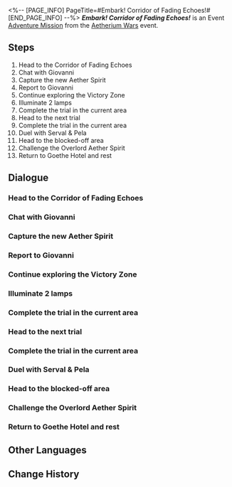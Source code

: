<%-- [PAGE_INFO]
PageTitle=#Embark! Corridor of Fading Echoes!#
[END_PAGE_INFO] --%>
{{Stub|Dialogue.}}
{{Mission Infobox
|id            = 8014102
|title         = 
|image         = {{subst:void|<!--$UPLOAD:<<SpriteOutput/Chronicle/8014102_f.png>-<Mission Embark! Corridor of Fading Echoes! Stelle.png>-<Fate's Atlas Images>>-->}}{{subst:void|<!--$UPLOAD:<<SpriteOutput/Chronicle/8014102_m.png>-<Mission Embark! Corridor of Fading Echoes! Caelus.png>-<Fate's Atlas Images>>-->}}
<gallery>
Mission Embark! Corridor of Fading Echoes! Stelle.png|Stelle
Mission Embark! Corridor of Fading Echoes! Caelus.png|Caelus
</gallery>
|type          = Adventure
|event_name    = Aetherium Wars
|chapter       = Interastral Tournament Festival
|requirements  = [[Adventure Mission]] ''[[Let's Go! Aetherium Wars!]]'' completed
|summary       = To qualify for the championship, you must complete all the Victory Zone trials.<br />You have cleared the Victory Zone in the Corridor of Fading Echoes and obtained the Mastery Marks from Serval and Pela.
|characters    = (Warp Trotter/Trotter/Bubbles/Puffball/Ivory Menace/Chunky Chops/Turbo Trotter/Trotterlord); Dunn; Giovanni; Harsh IPC Worker; Indolent IPC Worker; Luka; March 7th; Pela; Serval; Trailblazer; Vicious IPC Worker
|startLocation = [[Jarilo-VI]] - [[Victory Zone: Corridor of Fading Echoes]]
|world         = Jarilo-VI
|area          = Victory Zone: Corridor of Fading Echoes
|prev          = Let's Go! Aetherium Wars!
|next          = Onward! Cloudford!
|rewards       = Trailblaze EXP*200; Stellar Jade*40; Traveler's Guide*6; Lost Crystal*4; Credit*40,000
}}
'''''Embark! Corridor of Fading Echoes!''''' is an Event [[Adventure Mission]] from the [[Aetherium Wars]] event.

==Steps==
# Head to the Corridor of Fading Echoes
# Chat with Giovanni
# Capture the new Aether Spirit
# Report to Giovanni
# Continue exploring the Victory Zone
# Illuminate 2 lamps
# Complete the trial in the current area
# Head to the next trial
# Complete the trial in the current area
# Duel with Serval & Pela
# Head to the blocked-off area
# Challenge the Overlord Aether Spirit
# Return to Goethe Hotel and rest

<!--
==Gameplay Notes==

--><!--
==Trial Character==

-->
==Dialogue==
{{Stub Dialogue}}

===Head to the Corridor of Fading Echoes{{subst:void|<!--801410201-->}}===
{{Mission Description|type=adventure|location=Victory Zone: Corridor of Fading Echoes|Mr. Giovanni says you can only participate in the matches in the festival by completing trials in every Victory Zone and obtain Mastery marks.<br />Corridor of Fading Echoes is your first stop. What kind of challenges await within?}}
{{Dialogue Start}}
:{{tx}}
{{Dialogue End}}

===Chat with Giovanni{{subst:void|<!--801410202-->}}===
{{Mission Description|type=adventure|location=Victory Zone: Corridor of Fading Echoes|update|Mr. Giovanni says you can only participate in the matches in the festival by completing trials in every Victory Zone and obtain Mastery marks.<br />What should you do after reaching a Victory Zone? Why don't you ask the omnipotent Mr. Giovanni.}}
{{Dialogue Start}}
:{{tx}}
{{Dialogue End}}

===Capture the new Aether Spirit{{subst:void|<!--801410204-->}}===
{{Mission Description|type=adventure|location=Victory Zone: Corridor of Fading Echoes|update|You must build a powerful team before you can become the champion.<br />Collect roaming data and capture Aether Spirits of your own!}}
{{Dialogue Start}}
:{{tx}}
{{Dialogue End}}

===Report to Giovanni{{subst:void|<!--801410205-->}}===
{{Mission Description|type=adventure|location=Victory Zone: Corridor of Fading Echoes|update|You must build a powerful team before you can become the champion.<br />You've caught enough Aether Spirits. It's time to go seek instructions for the next step from Mr. Giovanni.}}
{{Dialogue Start}}
:{{tx}}
{{Dialogue End}}

===Continue exploring the Victory Zone{{subst:void|<!--801410208-->}}===
{{Mission Description|type=adventure|location=Victory Zone: Corridor of Fading Echoes|update|You've already captured enough Aether Spirits. It's time to keep moving.}}
{{Dialogue Start}}
:{{tx}}
{{Dialogue End}}

===Illuminate 2 lamps{{subst:void|<!--801410209-->}}===
{{Mission Description|type=adventure|location=Victory Zone: Corridor of Fading Echoes|update|In order to challenge the championship contender for each Victory Zone, you must complete the corresponding trial in the Zone.<br />According to Serval and Pela, the trial here is to light up all the Snowshine Lamps... It really makes one wonder whether they're exploiting the challengers' free labor. Anyways, let's give it a go with the two lamps in front of you.}}
{{Dialogue Start}}
:{{tx}}
{{Dialogue End}}

===Complete the trial in the current area{{subst:void|<!--801410211-->}}===
{{Mission Description|type=adventure|location=Victory Zone: Corridor of Fading Echoes|update|In order to challenge the championship contender for each Victory Zone, you must complete the corresponding trial in the Zone.<br />According to Serval and Pela, the trial here is to light up all the Snowshine Lamps... It really makes one wonder whether they're exploiting the challengers' free labor. Anyways, let's go solve all the puzzles in this Zone and get the Mastery Marks!}}
{{Dialogue Start}}
:{{tx}}
{{Dialogue End}}

===Head to the next trial{{subst:void|<!--801410203-->}}===
{{Dialogue Start}}
:{{tx}}
{{Dialogue End}}

===Complete the trial in the current area{{subst:void|<!--801410206-->}}===
{{Dialogue Start}}
:{{tx}}
{{Dialogue End}}

===Duel with Serval & Pela{{subst:void|<!--801410213-->}}===
{{Mission Description|type=adventure|location=Victory Zone: Corridor of Fading Echoes|update|You've already completed all trials. It's time to go back and challenge Serval and Pela.}}
{{Dialogue Start}}
:{{tx}}
{{Dialogue End}}

===Head to the blocked-off area{{subst:void|<!--801410207-->}}===
{{Mission Description|type=adventure|location=Victory Zone: Corridor of Fading Echoes|update|Mr. Giovanni says players with the Marks will be qualified to enter the new area in the Victory Zone, and the powerful Overlord Aether Spirit awaits you there...}}
{{Dialogue Start}}
:{{tx}}
{{Dialogue End}}

===Challenge the Overlord Aether Spirit{{subst:void|<!--801410210-->}}===
{{Mission Description|type=adventure|location=Victory Zone: Corridor of Fading Echoes|update|The Overlord Aether Spirit appears. Go defeat it and claim its power as your own!}}
{{Dialogue Start}}
:{{tx}}
{{Dialogue End}}

===Return to Goethe Hotel and rest{{subst:void|<!--801410215-->}}===
{{Mission Description|type=adventure|location=Administrative District|update|You've already finished all the challenges in the Corridor of Fading Echoes Victory Zone. This is the first step toward the championship. Now is the time to go back and rest your strength.}}
{{Dialogue Start}}
:{{tx}}
{{Dialogue End}}

==Other Languages==
{{Other Languages
|en   = Embark! Corridor of Fading Echoes!
|zhs  = 出发！残响回廊
|zht  = 出發！殘響迴廊
|ja   = 出発！残響回廊
|ko   = 가자! 잔향의 회랑
|es   = ¡Al Pasadizo de los ecos apagados!
|fr   = À l'assaut du Couloir des échos faiblissants&nbsp;!
|ru   = Выдвигаемся! Коридор исчезающего эха!
|th   = ออกเดินทางสู่ Corridor of Fading Echoes
|vi   = Xuất Phát! Hành Lang Âm Vang
|de   = Ausschwärmen, Korridor der verhallenden Echos!
|id   = Berangkat! Corridor of Fading Echoes!
|pt   = Embarcar! Corredor de Ecos Atenuados!
}}

==Change History==
{{Change History|1.4}}
